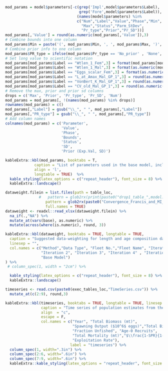 <!-- ======================================================================= -->
<!-- ****************************** Parameter ****************************** --> 
<!-- ======================================================================= -->



```r
mod_params = model$parameters[-c(grep('Impl',model$parameters$Label),
							     grep('Fore',model$parameters$Label)),
                                (names(model$parameters) %in%
                                c("Num","Label","Value","Phase","Min",
                                  "Max","Status","Parm_StDev",
                                  "Pr_type","Prior","Pr_SD"))] 
mod_params[,'Value'] = round(as.numeric(mod_params[,'Value']),3)                                 
# Combine bounds into one column
mod_params$Min = paste('(', mod_params$Min, ', ', mod_params$Max, ')', sep='')
# Combine prior info to one column
mod_params$PR_type = ifelse(mod_params$Pr_type == 'No_prior' , 'None', paste(mod_params$Pr_type,' (', mod_params$Prior,  ', ', mod_params$Pr_SD, ')', sep = ''))
# Set long value to scientific notation
mod_params[mod_params$Label == "Wtlen_1_Fem",3] = format(mod_params[mod_params$Label == "Wtlen_1_Fem",3], scientific = TRUE)
mod_params[mod_params$Label == "Wtlen_1_Mal",3] = format(as.numeric(mod_params[mod_params$Label == "Wtlen_1_Mal",3]), scientific = TRUE)
mod_params[mod_params$Label == "Eggs_scalar_Fem",3] = format(as.numeric(mod_params[mod_params$Label == "Eggs_scalar_Fem",3]), scientific = TRUE)
mod_params[mod_params$Label == "L_at_Amax_Mal_GP_1",3] = round(as.numeric(mod_params[mod_params$Label == "L_at_Amax_Mal_GP_1",3]), 4)
mod_params[mod_params$Label == "VonBert_K_Mal_GP_1",3] = round(as.numeric(mod_params[mod_params$Label == "VonBert_K_Mal_GP_1",3]), 3)
mod_params[mod_params$Label == "CV_old_Mal_GP_1",3] = round(as.numeric(mod_params[mod_params$Label == "CV_old_Mal_GP_1",3]), 3)
# Remove the max, prior and prior sd columns
drops = c('Max', 'Prior', 'Pr_type', 'Pr_SD', 'Num')
mod_params = mod_params[, !(names(mod_params) %in% drops)]
rownames(mod_params) = c()
mod_params[,"Label"] = gsub("\\_", " ", mod_params[,"Label"])
mod_params[,"PR_type"] = gsub("\\_", " ", mod_params[,"PR_type"])
# Add column names
colnames(mod_params) = c('Parameter',
                         'Value',
                         'Phase',
                         'Bounds',
                         'Status',
                         'SD',
                         'Prior (Exp.Val, SD)')
```



```r
kableExtra::kbl(mod_params, booktabs = T,
             caption = "List of parameters used in the base model, including estimated values and standard deviations (SD), bounds (minimum and maximum), estimation phase (negative values not estimated), status (indicates if parameters are near bounds), and prior type information (mean and SD).",
             align = 'l',
             longtable = TRUE)  %>%
  kable_styling(latex_options = c("repeat_header"), font_size = 8) %>%
  kableExtra::landscape()
```

<!-- ======================================================================= -->
<!-- ****************** Convergence Data Weighting ************************* --> 
<!-- ======================================================================= -->



```r
dataweight.filein = list.files(path = table_loc, 
               #   pattern = glob2rx(print(paste0("drop1_table_",model.area, ".xlsx"))), 
                  pattern = glob2rx(paste0("Convergence_Francis_and_MI_",model.area, ".xlsx")), 
                  full.names = TRUE)
dataweight <- readxl::read_xlsx(dataweight.filein) %>%
  na_if(.,"NA") %>%
  mutate_at(vars(base), as.numeric) %>%
  mutate(across(where(is.numeric), round, 3)) 
```


```r
kableExtra::kbl(dataweight, booktabs = TRUE, longtable = TRUE,
  caption = "Suggested data-weighting for length and age composition data using the McAllister-Ianelli and Francis approaches, after five tuning iterations to the pre-STAR base model.",
  linesep = "",
  col.names = c("Method","Data Type", "Fleet No.","Fleet Name", "Iteration 1", 
                "Iteration 2", "Iteration 3", "Iteration 4" , "Iteration 5",
                "Base Model") 
) %>%
 # column_spec(1, width = "2cm") %>%

  kable_styling(latex_options = c("repeat_header"), font_size = 8) %>%
  kableExtra::landscape()
```



```r
timeseries <- read.csv(paste0(exec_tables_loc,"TimeSeries.csv")) %>%
  mutate_at(c(2:9), round,3)
```

```r
kableExtra::kbl(timeseries, booktabs = TRUE, longtable = TRUE, linesep = "",
                caption = "Time series of population estimates from the base model.", 
                align  = "c",
                escape = F,
                col.names = c("Year", "Total Biomass (mt)",
                              "Spawning Output ($10^6$ eggs)","Total Biomass 4+ (mt)", 
                              "Fraction Unfished", "Age-0 Recruits", 
                              "Total Mortality (mt)","$\\frac{1-SPR}{1-SPR_{50\\%}}$", 
                              "Exploitation Rate"),
                             label = "timeseries") %>%
  column_spec(1, width=".3in") %>%
  column_spec(2:6, width=".6in") %>%
  column_spec(7:9, width=".6in") %>%
  kableExtra::kable_styling(latex_options = "repeat_header", font_size = 8)


```


